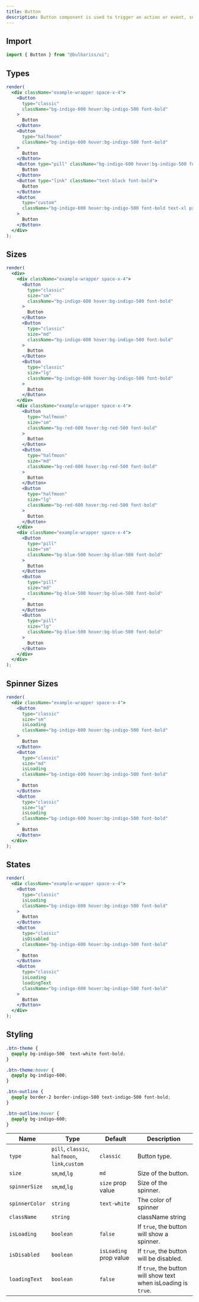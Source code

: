 ```yaml
---
title: Button
description: Button component is used to trigger an action or event, such as submitting a form, opening a Dialog, canceling an action, or performing a delete operation.
---
```


## Import

```js lineNumbers=true
import { Button } from "@bulbariss/ui";
```

## Types

```jsx lineNumbers=true live=true
render(
  <div className="example-wrapper space-x-4">
    <Button
      type="classic"
      className="bg-indigo-600 hover:bg-indigo-500 font-bold"
    >
      Button
    </Button>
    <Button
      type="halfmoon"
      className="bg-indigo-600 hover:bg-indigo-500 font-bold"
    >
      Button
    </Button>
    <Button type="pill" className="bg-indigo-600 hover:bg-indigo-500 font-bold">
      Button
    </Button>
    <Button type="link" className="text-black font-bold">
      Button
    </Button>
    <Button
      type="custom"
      className="bg-indigo-600 hover:bg-indigo-500 font-bold text-xl px-6 py-4 rounded-lg"
    >
      Button
    </Button>
  </div>
);
```

## Sizes

```jsx lineNumbers=true live=true
render(
  <div>
    <div className="example-wrapper space-x-4">
      <Button
        type="classic"
        size="sm"
        className="bg-indigo-600 hover:bg-indigo-500 font-bold"
      >
        Button
      </Button>
      <Button
        type="classic"
        size="md"
        className="bg-indigo-600 hover:bg-indigo-500 font-bold"
      >
        Button
      </Button>
      <Button
        type="classic"
        size="lg"
        className="bg-indigo-600 hover:bg-indigo-500 font-bold"
      >
        Button
      </Button>
    </div>
    <div className="example-wrapper space-x-4">
      <Button
        type="halfmoon"
        size="sm"
        className="bg-red-600 hover:bg-red-500 font-bold"
      >
        Button
      </Button>
      <Button
        type="halfmoon"
        size="md"
        className="bg-red-600 hover:bg-red-500 font-bold"
      >
        Button
      </Button>
      <Button
        type="halfmoon"
        size="lg"
        className="bg-red-600 hover:bg-red-500 font-bold"
      >
        Button
      </Button>
    </div>
    <div className="example-wrapper space-x-4">
      <Button
        type="pill"
        size="sm"
        className="bg-blue-500 hover:bg-blue-500 font-bold"
      >
        Button
      </Button>
      <Button
        type="pill"
        size="md"
        className="bg-blue-500 hover:bg-blue-500 font-bold"
      >
        Button
      </Button>
      <Button
        type="pill"
        size="lg"
        className="bg-blue-500 hover:bg-blue-500 font-bold"
      >
        Button
      </Button>
    </div>
  </div>
);
```

## Spinner Sizes

```jsx lineNumbers=true live=true
render(
  <div className="example-wrapper space-x-4">
    <Button
      type="classic"
      size="sm"
      isLoading
      className="bg-indigo-600 hover:bg-indigo-500 font-bold"
    >
      Button
    </Button>
    <Button
      type="classic"
      size="md"
      isLoading
      className="bg-indigo-600 hover:bg-indigo-500 font-bold"
    >
      Button
    </Button>
    <Button
      type="classic"
      size="lg"
      isLoading
      className="bg-indigo-600 hover:bg-indigo-500 font-bold"
    >
      Button
    </Button>
  </div>
);
```

## States

```jsx lineNumbers=true live=true
render(
  <div className="example-wrapper space-x-4">
    <Button
      type="classic"
      isLoading
      className="bg-indigo-600 hover:bg-indigo-500 font-bold"
    >
      Button
    </Button>
    <Button
      type="classic"
      isDisabled
      className="bg-indigo-600 hover:bg-indigo-500 font-bold"
    >
      Button
    </Button>
    <Button
      type="classic"
      isLoading
      loadingText
      className="bg-indigo-600 hover:bg-indigo-500 font-bold"
    >
      Button
    </Button>
  </div>
);
```

## Styling

```css lineNumbers=true
.btn-theme {
  @apply bg-indigo-500  text-white font-bold;
}

.btn-theme:hover {
  @apply bg-indigo-600;
}

.btn-outline {
  @apply border-2 border-indigo-500 text-indigo-500 font-bold;
}

.btn-outline:hover {
  @apply bg-indigo-600;
}
```

| Name           | Type                                           | Default                | Description                                                    |
| -------------- | ---------------------------------------------- | ---------------------- | -------------------------------------------------------------- |
| `type`         | `pill`, `classic`, `halfmoon`, `link`,`custom` | `classic`              | Button type.                                                   |
| `size`         | `sm`,`md`,`lg`                                 | `md`                   | Size of the button.                                            |
| `spinnerSize`  | `sm`,`md`,`lg`                                 | `size` prop value      | Size of the spinner.                                           |
| `spinnerColor` | `string`                                       | `text-white`           | The color of spinner                                           |
| `className`    | `string`                                       |                        | className string                                               |
| `isLoading`    | `boolean`                                      | `false`                | If `true`, the button will show a spinner.                     |
| `isDisabled`   | `boolean`                                      | `isLoading` prop value | If `true`, the button will be disabled.                        |
| `loadingText`  | `boolean`                                      | `false`                | If `true`, the button will show text when isLoading is `true`. |
